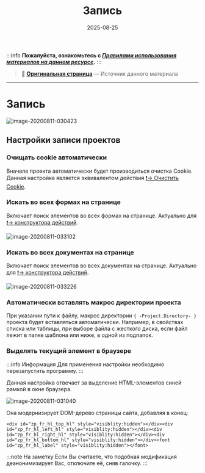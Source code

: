 ﻿---
sidebar_position: 3
title: "Запись"
description: ""
date: "2025-08-25"
converted: true
originalFile: "Запись.txt"
targetUrl: "https://zennolab.atlassian.net/wiki/spaces/RU/pages/727777290"
---
:::info **Пожалуйста, ознакомьтесь с [*Правилами использования материалов на данном ресурсе*](../Disclaimer).**
:::

> 🔗 **[Оригинальная страница](https://zennolab.atlassian.net/wiki/spaces/RU/pages/727777290)** — Источник данного материала

_______________________________________________  
# Запись

![image-20200811-030423](./assets/Запись/Запись_pic1.png)

## Настройки записи проектов

### Очищать cookie автоматически

Вначале проекта автоматически будет производиться очистка Сookie. Данная настройка является эквивалентом действия [❗→ Очистить Cookie](https://zennolab.atlassian.net/wiki/spaces/RU/pages/489324572 "https://zennolab.atlassian.net/wiki/spaces/RU/pages/489324572").

### Искать во всех формах на странице

Включает поиск элементов во всех формах на странице. Актуально для [❗→ конструктора действий](https://zennolab.atlassian.net/wiki/spaces/RU/pages/483426337 "https://zennolab.atlassian.net/wiki/spaces/RU/pages/483426337").

![image-20200811-033102](./assets/Запись/Запись_pic2.png)



### Искать во всех документах на странице

Включает поиск элементов во всех документах на странице. Актуально для [❗→ конструктора действий](https://zennolab.atlassian.net/wiki/spaces/RU/pages/483426337 "https://zennolab.atlassian.net/wiki/spaces/RU/pages/483426337").

![image-20200811-033226](./assets/Запись/Запись_pic3.png)



### Автоматически вставлять макрос директории проекта

При указании пути к файлу, макрос директории `{ -Project.Directory- }` проекта будет вставляться автоматически. Например, в свойствах списка или таблицы, при выборе файла с жесткого диска, если файл лежит в папке шаблона или ниже, в одной из подпапок.

### Выделять текущий элемент в браузере

:::info Информация
Для применения настройки необходимо перезапустить программу.
:::

Данная настройка отвечает за выделение HTML-элементов синей рамкой в окне браузера. 

![image-20200811-031040](./assets/Запись/Запись_pic4.png)



Она модернизирует DOM-дерево страницы сайта, добавляя в конец:

```
<div id="zp_fr_hl_top_hl" style="visiblity:hidden"></div><div id="zp_fr_hl_left_hl" style="visiblity:hidden"></div><div id="zp_fr_hl_right_hl" style="visiblity:hidden"></div><div id="zp_fr_hl_bottom_hl" style="visiblity:hidden"></div><font id="zp_fr_hl_label" style="visiblity:hidden"></font>
```

:::note На заметку
Если Вы считаете, что подобная модификация деанонимизирует Вас, отключите её, сняв галочку.
:::